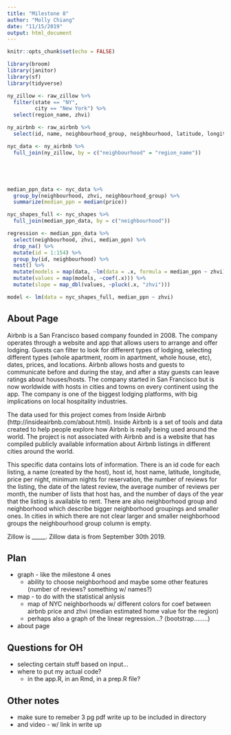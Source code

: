 ```yaml
---
title: "Milestone 8"
author: "Molly Chiang"
date: "11/15/2019"
output: html_document
---
```


```r
knitr::opts_chunk$set(echo = FALSE)

library(broom)
library(janitor)
library(sf)
library(tidyverse)

```

```r

ny_zillow <- raw_zillow %>%
  filter(state == "NY",
         city == "New York") %>%
  select(region_name, zhvi)

ny_airbnb <- raw_airbnb %>%
  select(id, name, neighbourhood_group, neighbourhood, latitude, longitude, price, host_id, minimum_nights, number_of_reviews, availability_365)

nyc_data <- ny_airbnb %>%
  full_join(ny_zillow, by = c("neighbourhood" = "region_name")) 





median_ppn_data <- nyc_data %>% 
  group_by(neighbourhood, zhvi, neighbourhood_group) %>% 
  summarize(median_ppn = median(price))

nyc_shapes_full <- nyc_shapes %>%
  full_join(median_ppn_data, by = c("neighbourhood"))

```

```r

regression <- median_ppn_data %>%
  select(neighbourhood, zhvi, median_ppn) %>%
  drop_na() %>%
  mutate(id = 1:154) %>%
  group_by(id, neighbourhood) %>%
  nest() %>%
  mutate(models = map(data, ~lm(data = .x, formula = median_ppn ~ zhvi))) %>%
  mutate(values = map(models, ~coef(.x))) %>%
  mutate(slope = map_dbl(values, ~pluck(.x, "zhvi")))

model <- lm(data = nyc_shapes_full, median_ppn ~ zhvi)


```



## About Page

Airbnb is a San Francisco based company founded in 2008. The company operates through a website and app that allows users to arrange and offer lodging. Guests can filter to look for different types of lodging, selecting different types (whole apartment, room in apartment, whole house, etc), dates, prices, and locations. Airbnb allows hosts and guests to communicate before and during the stay, and after a stay guests can leave ratings about houses/hosts. The company started in San Francisco but is now worldwide with hosts in cities and towns on every continent using the app. The company is one of the biggest lodging platforms, with big implications on local hospitality industries.

The data used for this project comes from Inside Airbnb (http://insideairbnb.com/about.html). Inside Airbnb is a set of tools and data created to help people explore how Airbnb is really being used around the world. The project is not associated with Airbnb and is a website that has compiled publicly available information about Airbnb listings in different cities around the world. 

This specific data contains lots of information. There is an id code for each listing, a name (created by the host), host id, host name, latitude, longitude, price per night, minimum nights for reservation, the number of reviews for the listing, the date of the latest review, the average number of reviews per month, the number of lists that host has, and the number of days of the year that the listing is available to rent. There are also neighborhood group and neighborhood which describe bigger neighborhood groupings and smaller ones. In cities in which there are not clear larger and smaller neighborhood groups the neighbourhood group column is empty.

Zillow is _____.
Zillow data is from September 30th 2019.


## Plan 

- graph - like the milestone 4 ones 
  - ability to choose neighborhood and maybe some other features (number of reviews? 
    something w/ names?)
    
- map - to do with the statistical anlysis
  - map of NYC neighborhoods w/ different colors for coef between airbnb price and 
    zhvi (median estimated home value for the region)
  - perhaps also a graph of the linear regression...? (bootstrap........)
  
- about page 


## Questions for OH
- selecting certain stuff based on input...
- where to put my actual code?
    - in the app.R, in an Rmd, in a prep.R file?
    

## Other notes
- make sure to remeber 3 pg pdf write up to be included in directory
- and video - w/ link in write up
  
  



